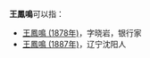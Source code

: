'''王鳳鳴'''可以指：
* [[王鳳鳴_(1878年)|王鳳鳴 (1878年)]]，字晓岩，银行家
* [[王鳳鳴_(1887年)|王鳳鳴 (1887年)]]，辽宁沈阳人

{{disambig}}